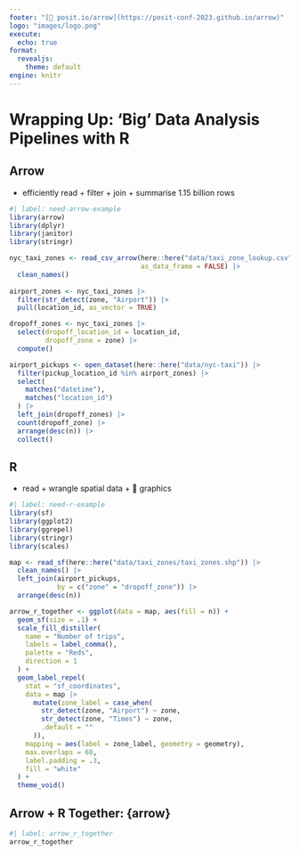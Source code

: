 ```yaml
---
footer: "[🔗 posit.io/arrow](https://posit-conf-2023.github.io/arrow)"
logo: "images/logo.png"
execute:
  echo: true
format:
  revealjs: 
    theme: default
engine: knitr
---
```


# Wrapping Up: 'Big' Data Analysis Pipelines with R {#wrapping-up}

## Arrow

-   efficiently read + filter + join + summarise 1.15 billion rows

```r
#| label: need-arrow-example
library(arrow)
library(dplyr)
library(janitor)
library(stringr)

nyc_taxi_zones <- read_csv_arrow(here::here("data/taxi_zone_lookup.csv"),
                                 as_data_frame = FALSE) |>
  clean_names()
  
airport_zones <- nyc_taxi_zones |>
  filter(str_detect(zone, "Airport")) |>
  pull(location_id, as_vector = TRUE)

dropoff_zones <- nyc_taxi_zones |>
  select(dropoff_location_id = location_id,
         dropoff_zone = zone) |> 
  compute()

airport_pickups <- open_dataset(here::here("data/nyc-taxi")) |>
  filter(pickup_location_id %in% airport_zones) |>
  select(
    matches("datetime"),
    matches("location_id")
  ) |>
  left_join(dropoff_zones) |>
  count(dropoff_zone) |>
  arrange(desc(n)) |>
  collect()
```

## R

-   read + wrangle spatial data + 🤩 graphics

```r
#| label: need-r-example
library(sf)
library(ggplot2)
library(ggrepel)
library(stringr)
library(scales)

map <- read_sf(here::here("data/taxi_zones/taxi_zones.shp")) |>
  clean_names() |>
  left_join(airport_pickups,
            by = c("zone" = "dropoff_zone")) |>
  arrange(desc(n))

arrow_r_together <- ggplot(data = map, aes(fill = n)) +
  geom_sf(size = .1) +
  scale_fill_distiller(
    name = "Number of trips",
    labels = label_comma(),
    palette = "Reds",
    direction = 1
  ) +
  geom_label_repel(
    stat = "sf_coordinates",
    data = map |>
      mutate(zone_label = case_when(
        str_detect(zone, "Airport") ~ zone,
        str_detect(zone, "Times") ~ zone,
        .default = ""
      )),
    mapping = aes(label = zone_label, geometry = geometry),
    max.overlaps = 60,
    label.padding = .3,
    fill = "white"
  ) +
  theme_void()
```

## Arrow + R Together: {arrow}

```r
#| label: arrow_r_together
arrow_r_together
```
